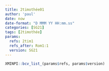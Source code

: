 ```yaml
---
title: 2timothée01
author: 'paul'
date: now
date-format: "D MMM YY HH:mm.ss"
categories: [SG21]
tags: [2timothée]
params:
  refs: 2tim1
  refs_after: Rom1:1
  version: SG21
---
```


```r
XMINPI::bcv_list_(params$refs, params$version)
```

